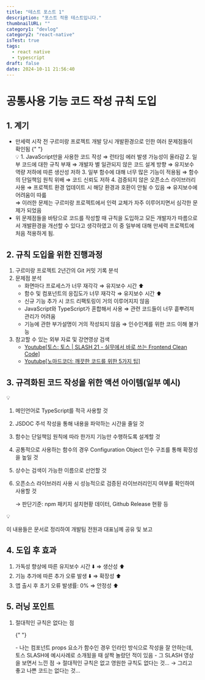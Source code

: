 ```yaml
---
title: "테스트 포스트 1"
description: "포스트 적용 테스트입니다."
thumbnailURL: ""
category1: "devlog"
category2: "react-native"
isTest: true
tags:
  - react native
  - typescript
draft: false
date: 2024-10-11 21:56:40
---
```


# 공통사용 기능 코드 작성 규칙 도입

## 1. 계기

- 만세력 시작 전 구르미랑 프로젝트 개발 당시 개발환경으로 인한 여러 문제점들이 확인됨
  {" "}
  <aside>
    💡 1. JavaScript만을 사용한 코드 작성 ⇒ 런타임 에러 발생 가능성이 올라감 2.
    일부 코드에 대한 규칙 부재 ⇒ 개발자 별 일관되지 않은 코드 설계 방향 ⇒
    유지보수 역량 저하에 따른 생산성 저하 3. 일부 함수에 대해 너무 많은 기능이
    적용됨 ⇒ 함수의 단일책임 원칙 위배 ⇒ 코드 신뢰도 저하 4. 검증되지 않은
    오픈소스 라이브러리 사용 ⇒ 프로젝트 환경 업데이트 시 해당 환경과 호환이 안될
    수 있음 ⇒ 유지보수에 어려움이 따륾
  </aside>
  ⇒ 이러한 문제는 구르미랑 프로젝트에서 인력 교체가 자주 이루어지면서 심각한 문제가
  되었음
- 위 문제점들을 바탕으로 코드를 작성할 때 규칙을 도입하고 모든 개발자가 따름으로서 개발환경을 개선할 수 있다고 생각하였고 이 중 일부에 대해 만세력 프로젝트에 처음 적용하게 됨.

## 2. 규칙 도입을 위한 진행과정

1. 구르미랑 프로젝트 2년간의 Git 커밋 기록 분석
2. 문제점 분석
   - 화면마다 프로세스가 너무 재각각 ⇒ 유지보수 시간 ⬆️
   - 함수 및 컴포넌트의 응집도가 너무 재각각 ⇒ 유지보수 시간 ⬆️
   - 신규 기능 추가 시 코드 리팩토링이 거의 이루어지지 않음
   - JavaScript와 TypeScript가 혼합해서 사용 ⇒ 관련 코드들이 너무 흩뿌려져 관리가 어려움
   - 기능에 관한 부가설명이 거의 작성되지 않음 ⇒ 인수인계를 위한 코드 이해 불가능
3. 참고할 수 있는 외부 자료 및 강연영상 검색
   - [Youtube[토스: 토스 | SLASH 21 - 실무에서 바로 쓰는 Frontend Clean Code]](https://youtu.be/edWbHp_k_9Y?si=dGEAWAnQ5_oiY7qt)
   - [Youtube[노마드코더: 깨끗한 코드를 위한 5가지 팁]](https://youtu.be/edWbHp_k_9Y?si=dGEAWAnQ5_oiY7qt)

## 3. 규격화된 코드 작성을 위한 액션 아이템(일부 예시)

<aside>
💡

1. 메인언어로 TypeScript를 적극 사용할 것
2. JSDOC 주석 작성을 통해 내용을 파악하는 시간을 줄일 것
3. 함수는 단일책임 원칙에 따라 한가지 기능만 수행하도록 설계할 것
4. 공통적으로 사용하는 함수의 경우 Configuration Object 인수 구조를 통해 확장성을 높일 것
5. 상수는 검색이 가능한 이름으로 선언할 것
6. 오픈소스 라이브러리 사용 시 성능적으로 검증된 라이브러리인지 여부를 확인하여 사용할 것

   → 판단기준: npm 패키지 설치현황 데이터, Github Release 현황 등

</aside>

<aside>
💡

이 내용들은 문서로 정리하여 개발팀 전원과 대표님께 공유 및 보고

</aside>

## 4. 도입 후 효과

1. 가독성 향상에 따른 유지보수 시간 ⬇️ ⇒ 생산성 ⬆️
2. 기능 추가에 따른 추가 오류 발생 ⬇️ ⇒ 확장성 ⬆️
3. 앱 출시 후 초기 오류 발생률: 0% ⇒ 안정성 ⬆️

## 5. 러닝 포인트

1. 절대적인 규칙은 없다는 점

   {" "}

   <aside>
     - 나는 컴포넌트 props 요소가 함수인 경우 인라인 방식으로 작성을 잘
     안하는데, 토스 SLASH에 예시사례로 소개됬을 때 살짝 놀랐던 적이 있음 - 그
     SLASH 영상을 보면서 느낀 점 → 절대적인 규칙은 없고 영원한 규칙도 없다는 것…
     → 그리고 좋고 나쁜 코드는 없다는 것…
   </aside>
